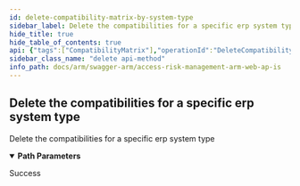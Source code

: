 ```yaml
---
id: delete-compatibility-matrix-by-system-type
sidebar_label: Delete the compatibilities for a specific erp system type
hide_title: true
hide_table_of_contents: true
api: {"tags":["CompatibilityMatrix"],"operationId":"DeleteCompatibilityMatrixBySystemType","parameters":[{"name":"systemType","in":"path","description":"","required":true,"schema":{"type":"string","enum":["undefined","sap","successFactors","ariba","concur","uConnect"]}}],"responses":{"200":{"description":"Success"}},"description":"Delete the compatibilities for a specific erp system type","method":"delete","path":"/api/CompatibilityMatrix/ByType/{systemType}","info":{"version":"v1","title":"Access Risk Management ARM Web APIs"},"postman":{"name":"Delete the compatibilities for a specific erp system type","description":{"type":"text/plain"},"url":{"path":["api","CompatibilityMatrix","ByType",":systemType"],"host":["{{baseUrl}}"],"query":[],"variable":[{"disabled":false,"description":{"content":"(Required) ","type":"text/plain"},"type":"any","value":"","key":"systemType"}]},"method":"DELETE"}}
sidebar_class_name: "delete api-method"
info_path: docs/arm/swagger-arm/access-risk-management-arm-web-ap-is
---
```



## Delete the compatibilities for a specific erp system type



Delete the compatibilities for a specific erp system type

<details style={{"marginBottom":"1rem"}} data-collapsed={false} open={true}><summary style={{}}><strong>Path Parameters</strong></summary><div><ul><ParamsItem className={"paramsItem"} param={{"name":"systemType","in":"path","description":"","required":true,"schema":{"type":"string","enum":["undefined","sap","successFactors","ariba","concur","uConnect"]}}}></ParamsItem></ul></div></details><div><ApiTabs><TabItem label={"200"} value={"200"}><div>

Success

</div><div></div></TabItem></ApiTabs></div>
      